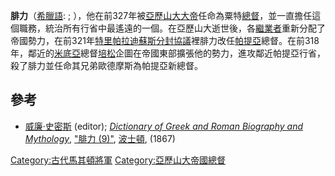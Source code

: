 '''腓力'''（[[希臘語|希臘語]]: {{lang|el|Φιλιππoς}} ; {{bd|?||前318年||P}}），他在前327年被[[亞歷山大大帝|亞歷山大大帝]]任命為粟特[[總督_(古波斯)|總督]]，並一直擔任這個職務，統治所有行省中最遙遠的一個。在亞歷山大逝世後，各[[繼業者|繼業者]]重新分配了帝國勢力，在前321年[[特里帕拉迪蘇斯分封協議|特里帕拉迪蘇斯分封協議]]裡腓力改任[[帕提亞|帕提亞]]總督{{r|phot_82_92_diod_18.3_39}}。在前318年，鄰近的[[米底亞|米底亞]]總督[[培松|培松]]企圖在帝國東部擴張他的勢力，進攻鄰近帕提亞行省，殺了腓力並任命其兄弟歐德摩斯為帕提亞新總督{{r|diod_19.14}}。

==參考==
*[[威廉·史密斯|威廉·史密斯]] (editor); ''[[Dictionary_of_Greek_and_Roman_Biography_and_Mythology|Dictionary of Greek and Roman Biography and Mythology]]'', [http://www.ancientlibrary.com/smith-bio/2603.html "腓力 (9)"]{{Wayback|url=http://www.ancientlibrary.com/smith-bio/2603.html |date=20110605084010 }}, [[波士頓|波士頓]], (1867)

{{reflist|refs=
<ref name=phot_82_92_diod_18.3_39> [[君士坦丁堡的弗提一世|弗提]], ''Bibliotheca'', [http://www.tertullian.org/fathers/photius_03bibliotheca.htm cod. 82], [http://www.tertullian.org/fathers/photius_03bibliotheca.htm cod. 92]; [[西西里的狄奧多羅斯|西西里的狄奧多羅斯]], ''Bibliotheca'', xviii. 3, 39</ref>
<ref name=diod_19.14> 西西里的狄奧多羅斯, xix. 14</ref>
}}

[[Category:古代馬其頓將軍|Category:古代馬其頓將軍]]
[[Category:亞歷山大帝國總督|Category:亞歷山大帝國總督]]